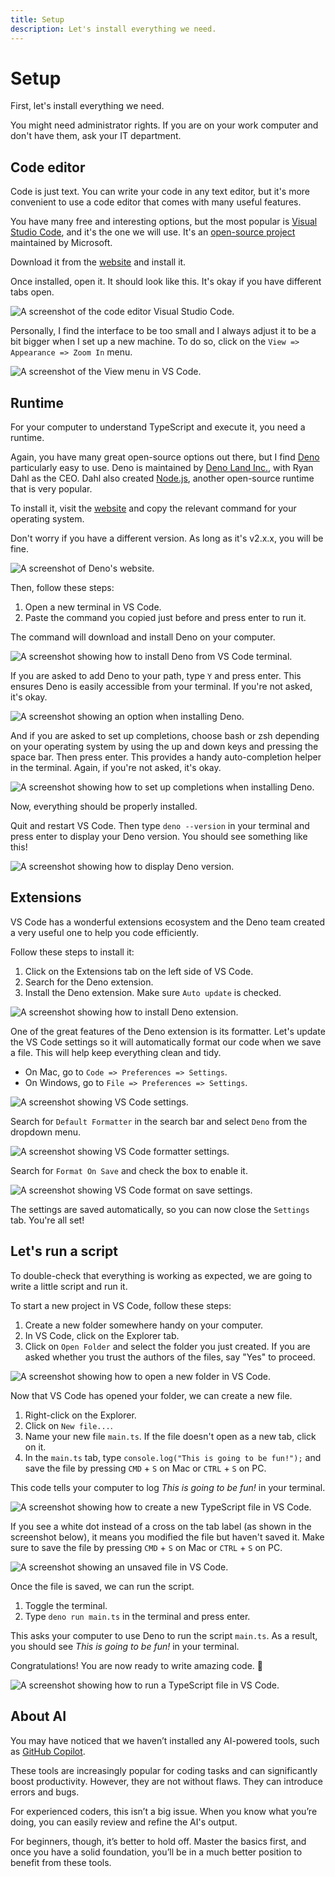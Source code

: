 ```yaml
---
title: Setup
description: Let's install everything we need.
---
```



# Setup

First, let's install everything we need.

<Callout type="warning" emoji="⚠️">
  You might need administrator rights. If you are on your work computer and don't have them, ask your IT department.
</Callout>

## Code editor

Code is just text. You can write your code in any text editor, but it's more convenient to use a code editor that comes with many useful features.

You have many free and interesting options, but the most popular is [Visual Studio Code](https://code.visualstudio.com/), and it's the one we will use. It's an [open-source project](https://github.com/microsoft/vscode) maintained by Microsoft.

Download it from the [website](https://code.visualstudio.com/) and install it.

Once installed, open it. It should look like this. It's okay if you have different tabs open.  

![A screenshot of the code editor Visual Studio Code.](/assets/first-steps/setup/vscode.png)

Personally, I find the interface to be too small and I always adjust it to be a bit bigger when I set up a new machine. To do so, click on the `View => Appearance => Zoom In` menu.

![A screenshot of the View menu in VS Code.](/assets/first-steps/setup/vscode-zoom.png)

## Runtime

For your computer to understand TypeScript and execute it, you need a runtime.

Again, you have many great open-source options out there, but I find [Deno](https://deno.com/) particularly easy to use. Deno is maintained by [Deno Land Inc.](https://deno.com/company), with Ryan Dahl as the CEO. Dahl also created [Node.js](https://nodejs.org/), another open-source runtime that is very popular.

To install it, visit the [website](https://deno.com/) and copy the relevant command for your operating system.

Don't worry if you have a different version. As long as it's v2.x.x, you will be fine.

![A screenshot of Deno's website.](/assets/first-steps/setup/deno.png)

Then, follow these steps:

1. Open a new terminal in VS Code.
2. Paste the command you copied just before and press enter to run it.

The command will download and install Deno on your computer.

![A screenshot showing how to install Deno from VS Code terminal.](/assets/first-steps/setup/deno-install.png)

If you are asked to add Deno to your path, type `Y` and press enter. This ensures Deno is easily accessible from your terminal. If you're not asked, it's okay.

![A screenshot showing an option when installing Deno.](/assets/first-steps/setup/deno-path.png)

And if you are asked to set up completions, choose bash or zsh depending on your operating system by using the up and down keys and pressing the space bar. Then press enter. This provides a handy auto-completion helper in the terminal. Again, if you're not asked, it's okay.

![A screenshot showing how to set up completions when installing Deno.](/assets/first-steps/setup/deno-completions.png)

Now, everything should be properly installed.

Quit and restart VS Code. Then type `deno --version` in your terminal and press enter to display your Deno version. You should see something like this!

![A screenshot showing how to display Deno version.](/assets/first-steps/setup/deno-version.png)

## Extensions

VS Code has a wonderful extensions ecosystem and the Deno team created a very useful one to help you code efficiently.

Follow these steps to install it:

1. Click on the Extensions tab on the left side of VS Code.
2. Search for the Deno extension.
3. Install the Deno extension. Make sure `Auto update` is checked.

![A screenshot showing how to install Deno extension.](/assets/first-steps/setup/deno-extension.png)

One of the great features of the Deno extension is its formatter. Let's update the VS Code settings so it will automatically format our code when we save a file. This will help keep everything clean and tidy.

- On Mac, go to `Code => Preferences => Settings`.
- On Windows, go to `File => Preferences => Settings`.

![A screenshot showing VS Code settings.](/assets/first-steps/setup/vscode-settings.png)

Search for `Default Formatter` in the search bar and select `Deno` from the dropdown menu.

![A screenshot showing VS Code formatter settings.](/assets/first-steps/setup/vscode-formatter.png)

Search for `Format On Save` and check the box to enable it.

![A screenshot showing VS Code format on save settings.](/assets/first-steps/setup/vscode-format-on-save.png)

The settings are saved automatically, so you can now close the `Settings` tab. You're all set!

## Let's run a script

To double-check that everything is working as expected, we are going to write a little script and run it.

To start a new project in VS Code, follow these steps:

1. Create a new folder somewhere handy on your computer.
2. In VS Code, click on the Explorer tab.
3. Click on `Open Folder` and select the folder you just created. If you are asked whether you trust the authors of the files, say "Yes" to proceed.

![A screenshot showing how to open a new folder in VS Code.](/assets/first-steps/setup/deno-open-folder.png)

Now that VS Code has opened your folder, we can create a new file.

1. Right-click on the Explorer.
2. Click on `New file...`.
3. Name your new file `main.ts`. If the file doesn't open as a new tab, click on it.
4. In the `main.ts` tab, type `console.log("This is going to be fun!");` and save the file by pressing `CMD` + `S` on Mac or `CTRL` + `S` on PC.

This code tells your computer to log *This is going to be fun!* in your terminal.

![A screenshot showing how to create a new TypeScript file in VS Code.](/assets/first-steps/setup/deno-new-file.png)

If you see a white dot instead of a cross on the tab label (as shown in the screenshot below), it means you modified the file but haven't saved it. Make sure to save the file by pressing `CMD` + `S` on Mac or `CTRL` + `S` on PC.

![A screenshot showing an unsaved file in VS Code.](/assets/first-steps/setup/save.png)

Once the file is saved, we can run the script.

1. Toggle the terminal.
2. Type `deno run main.ts` in the terminal and press enter.

This asks your computer to use Deno to run the script `main.ts`. As a result, you should see *This is going to be fun!* in your terminal.

Congratulations! You are now ready to write amazing code. 🤩

![A screenshot showing how to run a TypeScript file in VS Code.](/assets/first-steps/setup/deno-run.png)

## About AI

You may have noticed that we haven’t installed any AI-powered tools, such as [GitHub Copilot](https://github.com/features/copilot).

These tools are increasingly popular for coding tasks and can significantly boost productivity. However, they are not without flaws. They can introduce errors and bugs.

For experienced coders, this isn’t a big issue. When you know what you’re doing, you can easily review and refine the AI's output.

For beginners, though, it’s better to hold off. Master the basics first, and once you have a solid foundation, you’ll be in a much better position to benefit from these tools.